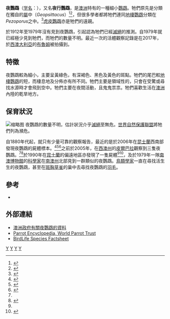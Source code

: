 {{Speciesbox
| taxon = Pezoporus occidentalis
| status = EN
| status_system = IUCN3.1
| status_ref = <ref name="IUCN">{{IUCN|id=22685237 |title=''Pezoporus occidentalis'' |assessors=[[BirdLife_International|BirdLife International]] |version=2013.2 |year=2013 |accessdate=26 November 2013}}</ref>
| image = 
| binomial_authority = ([[約翰·古爾德|Gould]], 1861)
| synonyms = * ''Geopsittacus occidentalis''
}}
'''夜鸚鵡'''（[[学名|学名]]：''{{lang|la|Pezoporus occidentalis}}''），又名'''夜行鸚鵡'''，是[[澳洲|澳洲]]特有的一種細小[[鸚鵡|鸚鵡]]。牠們原先是分類在獨自的[[屬|屬]]中（''Geopsittacus''）<ref>{{Cite book en|author=Forshaw, Joseph M. & Cooper, William T.|year=1981|title=Parrots of the World|edition=3rd ed|publisher=Press, Willoughby|location=Australia}}</ref><ref>{{Cite book en|author=Gould J.|title=Handbook to the Birds of Australia|location=London|year=1865|publisher=Lansdowne Press}}</ref>，但很多學者都將牠們連同[[地棲鸚鵡|地棲鸚鵡]]分類在''Pezoporus''之中。<ref>{{Cite journal en|author=Leeton, Peter R. J., Christidis, Leslie, Westerman, Michael & Boles, Walter E.|year=1994|title=Molecular phylogenetic relationships of the Night Parrot (''Geopsittacus occidentalis'') and the Ground Parrot (''Pezoporus wallicus'')|journal=Auk|volume=111|issue=4|pages=833-843|url=http://elibrary.unm.edu/sora/Auk/v111n04/p0833-p0843.pdf|access-date=2009-01-15|archive-url=https://web.archive.org/web/20110613174526/http://elibrary.unm.edu/sora/Auk/v111n04/p0833-p0843.pdf|archive-date=2011-06-13|dead-url=yes}}</ref>[[虎皮鸚鵡|虎皮鸚鵡]]亦是牠們的遠親。

於1912年至1979年沒有見到夜鸚鵡，引起認為牠們已經[[滅絕|滅絕]]的推測。自1979年就已經極少見到牠們，而牠們的數量不明。最近一次的活體觀察記錄是在2017年，於[[西澳大利亞|西澳大利亞]]的[[布魯姆_(西澳大利亞)|布魯姆]]被拍攝到。

== 特徵 ==
夜鸚鵡較為細小，主要呈黃綠色，有深褐色、黑色及黃色的斑點。牠們的尾巴較[[地棲鸚鵡|地棲鸚鵡]]的短，而棲息地及分佈亦有所不同。牠們主要是領域性的，只會在受驚或尋找水源時才會飛到空中。牠們主要在夜間活動，且鬼鬼祟祟。牠們喜歡生活在[[澳洲|澳洲]]內陸的乾旱地方。

== 保育狀況 ==
[[File:Night-Parrot-dist.svg|缩略图]]
夜鸚鵡的數量不明，估計狀況介乎[[滅絕|滅絕]]至無危。[[世界自然保護聯盟|世界自然保護聯盟]]將牠們列為瀕危。

自1880年代起，就只有少量可靠的觀察報告，最近的是於2006年在[[昆士蘭|昆士蘭]]西南部發現夜鸚鵡的屍體標本。<ref>{{cite web |url = http://www.brisbanetimes.com.au/news/national/twitchers-cry-foul-in-case-of-the-deceased-parrot/2007/06/22/1182019367467.html.com?page=fullpage#contentSwap1 |title = Twitchers cry foul in case of the deceased parrot |work = Brisbane Times |accessdate = 2008-04-09 |date = 2007-06-23 |archive-date = 2016-03-04 |archive-url = https://web.archive.org/web/20160304234438/http://www.brisbanetimes.com.au/news/national/twitchers-cry-foul-in-case-of-the-deceased-parrot/2007/06/22/1182019367467.html.com?page=fullpage#contentSwap1 |dead-url = no }}</ref><ref>{{Cite web|url=http://www.abc.net.au/news/newsitems/200702/s1850780.htm|title=Ex-parrot sighting in Qld sparks interest|author=Australian Broadcasting Corporation|date=2007-02-19|accessdate=2007-02-19|archive-url=https://web.archive.org/web/20070220092024/http://www.abc.net.au/news/newsitems/200702/s1850780.htm|archive-date=2007-02-20|dead-url=yes}}</ref><ref name=roberts>{{Cite web|author=Roberts, Greg|url=http://www.theaustralian.news.com.au/story/0,20867,21234252-30417,00.html|title=Bad news for one night parrot, good for species|work=The Australian|date=2007-02-16|accessdate=2007-02-16|archive-url=https://web.archive.org/web/20070217112826/http://www.theaustralian.news.com.au/story/0,20867,21234252-30417,00.html|archive-date=2007-02-17|dead-url=yes}}</ref>之前於2005年，在[[西澳州|西澳州]]的[[皮爾巴拉|皮爾巴拉]]觀察到三隻夜鸚鵡。<ref name=roberts/><ref>{{cite journal en |last=Davis |first=Robert A. |coauthors=Brenden M. Metcalf |year=2008 |title=The Night Parrot (''Pezoporus occidentalis'') in northern Western Australia: a recent sighting from the Pilbara region |journal=Emu |volume=108 |issue=3 |pages=233-236 |doi=10.1071/MU07058 |accessdate=2008-11-08 }}</ref>於1990年在[[昆士蘭|昆士蘭]]的偏遠地區亦發現了一隻屍體<ref name=roberts/><ref>{{Cite journal en|author=Boles, Walter E.; Longmore, N. W. & Thompson, M. C.|year=1994|title=A Recent Specimen of the Night Parrot ''Geopsittacus occidentalis''|journal=Emu|volume=94|issue=1|pages=37-40|doi=10.1071/MU9940037|url=http://www.publish.csiro.au/nid/96/paper/MU9940037.htm|access-date=2009-01-15|archive-date=2012-10-16|archive-url=https://web.archive.org/web/20121016113954/http://www.publish.csiro.au/nid/96/paper/MU9940037.htm|dead-url=no}}</ref>，及於1979年一隊[[南澳博物館|南澳博物館]]的[[科學家|科學家]]在[[南澳州|南澳州]]北部見到一群類似的夜鸚鵡。[[鳥類學家|鳥類學家]]一直在尋找活生生的夜鸚鵡，甚至在[[斑胸草雀|斑胸草雀]]的巢中去尋找夜鸚鵡的[[羽毛|羽毛]]。

== 參考 ==
{{reflist}}
* {{Cite book en|author=Weidensaul, S.|year=2002|title=The Ghost with Trembling Wings:  Science, Wishful Thinking, and the Search for Lost Species|url=https://archive.org/details/ghostwithtrembli00weid|publisher=North Point Press|location=New York|id=ISBN 0-86547-668-3|pages=[https://archive.org/details/ghostwithtrembli00weid/page/75 75]-81}}

== 外部連結 ==
* [http://www.environment.gov.au/cgi-bin/sprat/public/publicspecies.pl?taxon_id=59350 澳洲政府有關夜鸚鵡的資料]{{Wayback|url=http://www.environment.gov.au/cgi-bin/sprat/public/publicspecies.pl?taxon_id=59350 |date=20180508224350 }}
* [http://www.parrots.org/index.php/encyclopedia/profile/night_parrot/ Parrot Encyclopedia, World Parrot Trust] {{Wayback|url=http://www.parrots.org/index.php/encyclopedia/profile/night_parrot/ |date=20140714155137 }}
* [http://www.birdlife.org/datazone/search/species_search.html?action=SpcHTMDetails.asp&sid=1491&m=0 BirdLife Species Factsheet] {{Wayback|url=http://www.birdlife.org/datazone/search/species_search.html?action=SpcHTMDetails.asp&sid=1491&m=0 |date=20040928071848 }}
{{Taxonbar|from=Q889639}}

[[Category:寬尾鸚鵡族|Y]]
[[Category:拉撒路物種|Y]]
[[Category:澳大利亞鳥類|Y]]
[[Category:1861年描述的鸟类|Y]]